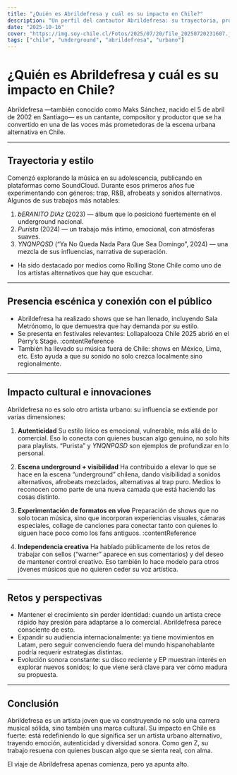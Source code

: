 ```yaml
---
title: "¿Quién es Abrildefresa y cuál es su impacto en Chile?"
description: "Un perfil del cantautor Abrildefresa: su trayectoria, propuestas musicales y cómo está cambiando el panorama del underground urbano chileno."
date: "2025-10-16"
cover: "https://img.soy-chile.cl/Fotos/2025/07/20/file_20250720231607.jpg"
tags: ["chile", "underground", "abrildefresa", "urbano"]
---
```


# ¿Quién es Abrildefresa y cuál es su impacto en Chile?

Abrildefresa —también conocido como Maks Sánchez, nacido el 5 de abril de 2002 en Santiago— es un cantante, compositor y productor que se ha convertido en una de las voces más prometedoras de la escena urbana alternativa en Chile.

---

## Trayectoria y estilo

Comenzó explorando la música en su adolescencia, publicando en plataformas como SoundCloud.
Durante esos primeros años fue experimentando con géneros: trap, R&B, afrobeats y sonidos alternativos.
Algunos de sus trabajos más notables:

  1. *bERANITO DIAz* (2023) — álbum que lo posicionó fuertemente en el underground nacional.
  2. *Purista* (2024) — un trabajo más íntimo, emocional, con atmósferas suaves.
  3. *YNQNPQSD* (“Ya No Queda Nada Para Que Sea Domingo”, 2024) — una mezcla de sus influencias, narrativa de superación.

- Ha sido destacado por medios como Rolling Stone Chile como uno de los artistas alternativos que hay que escuchar.

---

## Presencia escénica y conexión con el público

- Abrildefresa ha realizado shows que se han llenado, incluyendo Sala Metrónomo, lo que demuestra que hay demanda por su estilo.
- Se presenta en festivales relevantes: Lollapalooza Chile 2025 abrió en el Perry’s Stage. :contentReference
- También ha llevado su música fuera de Chile: shows en México, Lima, etc. Esto ayuda a que su sonido no solo crezca localmente sino regionalmente.

---

## Impacto cultural e innovaciones

Abrildefresa no es solo otro artista urbano: su influencia se extiende por varias dimensiones:

1. **Autenticidad**
   Su estilo lírico es emocional, vulnerable, más allá de lo comercial. Eso lo conecta con quienes buscan algo genuino, no solo hits para playlists. “Purista” y *YNQNPQSD* son ejemplos de profundizar en lo personal.

2. **Escena underground + visibilidad**
   Ha contribuido a elevar lo que se hace en la escena “underground” chilena, dando visibilidad a sonidos alternativos, afrobeats mezclados, alternativas al trap puro. Medios lo reconocen como parte de una nueva camada que está haciendo las cosas distinto.

3. **Experimentación de formatos en vivo**
   Preparación de shows que no solo tocan música, sino que incorporan experiencias visuales, cámaras especiales, collage de canciones para conectar tanto con quienes lo siguen hace poco como los fans antiguos. :contentReference

4. **Independencia creativa**
   Ha hablado públicamente de los retos de trabajar con sellos (“warner” aparece en sus comentarios) y del deseo de mantener control creativo. Eso también lo hace modelo para otros jóvenes músicos que no quieren ceder su voz artística.

---

## Retos y perspectivas

- Mantener el crecimiento sin perder identidad: cuando un artista crece rápido hay presión para adaptarse a lo comercial. Abrildefresa parece consciente de esto.
- Expandir su audiencia internacionalmente: ya tiene movimientos en Latam, pero seguir convenciendo fuera del mundo hispanohablante podría requerir estrategias distintas.
- Evolución sonora constante: su disco reciente y EP muestran interés en explorar nuevos sonidos; lo que viene será clave para ver cómo madura su propuesta.

---

## Conclusión

Abrildefresa es un artista joven que va construyendo no solo una carrera musical sólida, sino también una marca cultural. Su impacto en Chile es fuerte: está redefiniendo lo que significa ser un artista urbano alternativo, trayendo emoción, autenticidad y diversidad sonora. Como gen Z, su trabajo resuena con quienes buscan algo que se sienta real, con alma.

El viaje de Abrildefresa apenas comienza, pero ya apunta alto.

